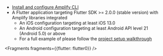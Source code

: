 * [Install and configure Amplify CLI](https://docs.amplify.aws/cli/start/install)
* A Flutter application targeting Flutter SDK >= 2.0.0 (stable version) with Amplify libraries integrated
    * An iOS configuration targeting at least iOS 13.0
    * An Android configuration targeting at least Android API level 21 (Android 5.0) or above
    * For a full example of please follow the [project setup walkthrough](/lib/project-setup/create-application)


<Fragments fragments={{flutter: flutter0}} />

